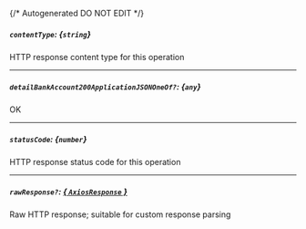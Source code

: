 {/* Autogenerated DO NOT EDIT  */}
##### `contentType`: *{`string`}*
HTTP response content type for this operation

---
##### `detailBankAccount200ApplicationJSONOneOf?`: *{`any`}*
OK

---
##### `statusCode`: *{`number`}*
HTTP response status code for this operation

---
##### `rawResponse?`: [*{ `AxiosResponse` }*](https://axios-http.com/docs/res_schema)
Raw HTTP response; suitable for custom response parsing

